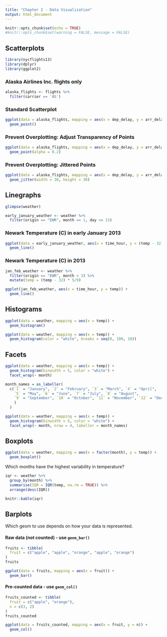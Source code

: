 ```yaml
---
title: "Chapter 2 - Data Visualization"
output: html_document
---
```


```r
knitr::opts_chunk$set(echo = TRUE)
#knitr::opts_chunk$set(warning = FALSE, message = FALSE)
```


## Scatterplots

```r
library(nycflights13)
library(dplyr)
library(ggplot2)
```

### Alaska Airlines Inc. flights only

```r
alaska_flights <- flights %>% 
  filter(carrier == 'AS')
```

### Standard Scatterplot

```r
ggplot(data = alaska_flights, mapping = aes(x = dep_delay, y = arr_delay)) +
  geom_point()
```


### Prevent Overplotting: Adjust Transparency of Points

```r
ggplot(data = alaska_flights, mapping = aes(x = dep_delay, y = arr_delay)) +
  geom_point(alpha = 0.2)
```

### Prevent Overplotting: Jittered Points

```r
ggplot(data = alaska_flights, mapping = aes(x = dep_delay, y = arr_delay)) +
  geom_jitter(width = 30, height = 30)
```


## Linegraphs


```r
glimpse(weather)
```

```r
early_january_weather <- weather %>% 
  filter(origin == "EWR", month == 1, day <= 15)
```

### Newark Temperature (C) in early January 2013

```r
ggplot(data = early_january_weather, aes(x = time_hour, y = (temp - 32) * 5/9)) +
  geom_line()
```

### Newark Temperature (C) in 2013

```r
jan_feb_weather <- weather %>% 
  filter(origin == "EWR", month < 3) %>% 
  mutate(temp = (temp - 32) * 5/9)

ggplot(jan_feb_weather, aes(x = time_hour, y = temp)) +
  geom_line()
```


## Histograms

```r
ggplot(data = weather, mapping = aes(x = temp)) +
  geom_histogram()
```

```r
ggplot(data = weather, mapping = aes(x = temp)) +
  geom_histogram(color = "white", breaks = seq(0, 100, 10))
```

## Facets

```r
ggplot(data = weather, mapping = aes(x = temp)) +
  geom_histogram(binwidth = 5, color = "white") +
  facet_wrap(~ month)
```

```r
month_names = as_labeller(
  c(`1` = "January", `2` = "February", `3` = "March", `4` = "April",
    `5` = "May", `6` = "June", `7` = "July", `8` = "August",
    `9` = "September", `10` = "October", `11` = "November", `12` = "December"
    )
  )

ggplot(data = weather, mapping = aes(x = temp)) +
  geom_histogram(binwidth = 5, color = "white") +
  facet_wrap(~ month, nrow = 4, labeller = month_names)
```


## Boxplots

```r
ggplot(data = weather, mapping = aes(x = factor(month), y = temp)) +
  geom_boxplot()
```

Which months have the highest variability in temperature?

```r
iqr <- weather %>% 
  group_by(month) %>% 
  summarise(IQR = IQR(temp, na.rm = TRUE)) %>% 
  arrange(desc(IQR))

knitr::kable(iqr)
```


## Barplots

Which geom to use depends on how your data is represented.

#### Raw data (not counted) - use `geom_bar()`

```r
fruits <- tibble(
  fruit = c("apple", "apple", "orange", "apple", "orange")
)
fruits
```

```r
ggplot(data = fruits, mapping = aes(x = fruit)) +
  geom_bar()
```


#### Pre-counted data - use `geom_col()`
```r
fruits_counted <- tibble(
  fruit = c("apple", "orange"),
  n = c(3, 2)
)
fruits_counted
```

```r
ggplot(data = fruits_counted, mapping = aes(x = fruit, y = n)) +
  geom_col()

```


